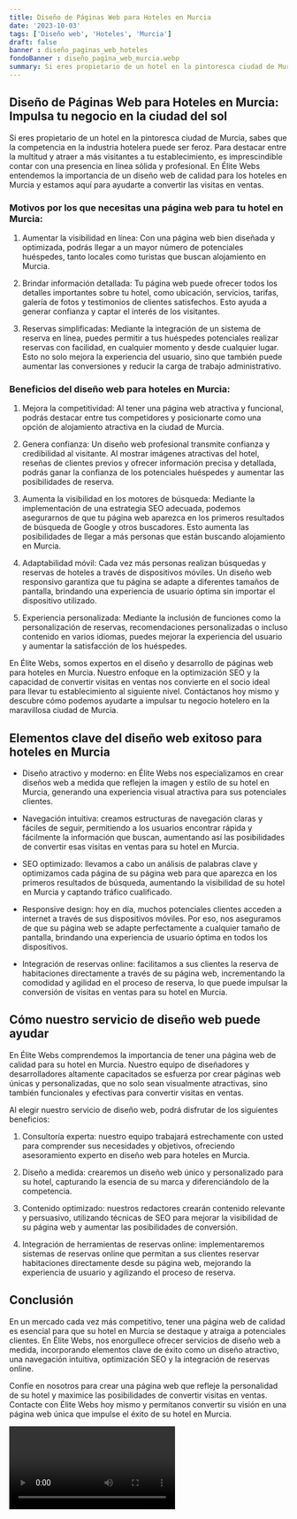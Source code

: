 ```yaml
---
title: Diseño de Páginas Web para Hoteles en Murcia
date: '2023-10-03'
tags: ['Diseño web', 'Hoteles', 'Murcia']
draft: false
banner : diseño_paginas_web_hoteles
fondoBanner : diseño_pagina_web_murcia.webp
summary: Si eres propietario de un hotel en la pintoresca ciudad de Murcia, sabes que la competencia en la industria hotelera puede ser feroz. Para destacar entre la multitud y atraer a más visitantes a tu establecimiento, es imprescindible contar con una presencia en línea sólida y profesional. En Élite Webs entendemos la importancia de un diseño web de calidad para los hoteles en Murcia y estamos aquí para ayudarte a convertir las visitas en ventas.
---
```


## Diseño de Páginas Web para Hoteles en Murcia: Impulsa tu negocio en la ciudad del sol

Si eres propietario de un hotel en la pintoresca ciudad de Murcia, sabes que la competencia en la industria hotelera puede ser feroz. Para destacar entre la multitud y atraer a más visitantes a tu establecimiento, es imprescindible contar con una presencia en línea sólida y profesional. En Élite Webs entendemos la importancia de un diseño web de calidad para los hoteles en Murcia y estamos aquí para ayudarte a convertir las visitas en ventas.

### Motivos por los que necesitas una página web para tu hotel en Murcia:

1. Aumentar la visibilidad en línea: Con una página web bien diseñada y optimizada, podrás llegar a un mayor número de potenciales huéspedes, tanto locales como turistas que buscan alojamiento en Murcia.

2. Brindar información detallada: Tu página web puede ofrecer todos los detalles importantes sobre tu hotel, como ubicación, servicios, tarifas, galería de fotos y testimonios de clientes satisfechos. Esto ayuda a generar confianza y captar el interés de los visitantes.

3. Reservas simplificadas: Mediante la integración de un sistema de reserva en línea, puedes permitir a tus huéspedes potenciales realizar reservas con facilidad, en cualquier momento y desde cualquier lugar. Esto no solo mejora la experiencia del usuario, sino que también puede aumentar las conversiones y reducir la carga de trabajo administrativo.

### Beneficios del diseño web para hoteles en Murcia:

1. Mejora la competitividad: Al tener una página web atractiva y funcional, podrás destacar entre tus competidores y posicionarte como una opción de alojamiento atractiva en la ciudad de Murcia.

2. Genera confianza: Un diseño web profesional transmite confianza y credibilidad al visitante. Al mostrar imágenes atractivas del hotel, reseñas de clientes previos y ofrecer información precisa y detallada, podrás ganar la confianza de los potenciales huéspedes y aumentar las posibilidades de reserva.

3. Aumenta la visibilidad en los motores de búsqueda: Mediante la implementación de una estrategia SEO adecuada, podemos asegurarnos de que tu página web aparezca en los primeros resultados de búsqueda de Google y otros buscadores. Esto aumenta las posibilidades de llegar a más personas que están buscando alojamiento en Murcia.

4. Adaptabilidad móvil: Cada vez más personas realizan búsquedas y reservas de hoteles a través de dispositivos móviles. Un diseño web responsivo garantiza que tu página se adapte a diferentes tamaños de pantalla, brindando una experiencia de usuario óptima sin importar el dispositivo utilizado.

5. Experiencia personalizada: Mediante la inclusión de funciones como la personalización de reservas, recomendaciones personalizadas o incluso contenido en varios idiomas, puedes mejorar la experiencia del usuario y aumentar la satisfacción de los huéspedes.

En Élite Webs, somos expertos en el diseño y desarrollo de páginas web para hoteles en Murcia. Nuestro enfoque en la optimización SEO y la capacidad de convertir visitas en ventas nos convierte en el socio ideal para llevar tu establecimiento al siguiente nivel. Contáctanos hoy mismo y descubre cómo podemos ayudarte a impulsar tu negocio hotelero en la maravillosa ciudad de Murcia.

<GifSeo />

<Cta />

## Elementos clave del diseño web exitoso para hoteles en Murcia

- Diseño atractivo y moderno: en Élite Webs nos especializamos en crear diseños web a medida que reflejen la imagen y estilo de su hotel en Murcia, generando una experiencia visual atractiva para sus potenciales clientes.

- Navegación intuitiva: creamos estructuras de navegación claras y fáciles de seguir, permitiendo a los usuarios encontrar rápida y fácilmente la información que buscan, aumentando así las posibilidades de convertir esas visitas en ventas para su hotel en Murcia.

- SEO optimizado: llevamos a cabo un análisis de palabras clave y optimizamos cada página de su página web para que aparezca en los primeros resultados de búsqueda, aumentando la visibilidad de su hotel en Murcia y captando tráfico cualificado.

- Responsive design: hoy en día, muchos potenciales clientes acceden a internet a través de sus dispositivos móviles. Por eso, nos aseguramos de que su página web se adapte perfectamente a cualquier tamaño de pantalla, brindando una experiencia de usuario óptima en todos los dispositivos.

- Integración de reservas online: facilitamos a sus clientes la reserva de habitaciones directamente a través de su página web, incrementando la comodidad y agilidad en el proceso de reserva, lo que puede impulsar la conversión de visitas en ventas para su hotel en Murcia.

## Cómo nuestro servicio de diseño web puede ayudar

En Élite Webs comprendemos la importancia de tener una página web de calidad para su hotel en Murcia. Nuestro equipo de diseñadores y desarrolladores altamente capacitados se esfuerza por crear páginas web únicas y personalizadas, que no solo sean visualmente atractivas, sino también funcionales y efectivas para convertir visitas en ventas.

Al elegir nuestro servicio de diseño web, podrá disfrutar de los siguientes beneficios:

1. Consultoría experta: nuestro equipo trabajará estrechamente con usted para comprender sus necesidades y objetivos, ofreciendo asesoramiento experto en diseño web para hoteles en Murcia.

2. Diseño a medida: crearemos un diseño web único y personalizado para su hotel, capturando la esencia de su marca y diferenciándolo de la competencia.

3. Contenido optimizado: nuestros redactores crearán contenido relevante y persuasivo, utilizando técnicas de SEO para mejorar la visibilidad de su página web y aumentar las posibilidades de conversión.

4. Integración de herramientas de reservas online: implementaremos sistemas de reservas online que permitan a sus clientes reservar habitaciones directamente desde su página web, mejorando la experiencia de usuario y agilizando el proceso de reserva.

## Conclusión

En un mercado cada vez más competitivo, tener una página web de calidad es esencial para que su hotel en Murcia se destaque y atraiga a potenciales clientes. En Élite Webs, nos enorgullece ofrecer servicios de diseño web a medida, incorporando elementos clave de éxito como un diseño atractivo, una navegación intuitiva, optimización SEO y la integración de reservas online.

Confíe en nosotros para crear una página web que refleje la personalidad de su hotel y maximice las posibilidades de convertir visitas en ventas. Contacte con Élite Webs hoy mismo y permítanos convertir su visión en una página web única que impulse el éxito de su hotel en Murcia.

<Video />

<CtaBot job='Hoteles' city='Murcia'/>

<Gmaps query='Murcia+españa+maps' />